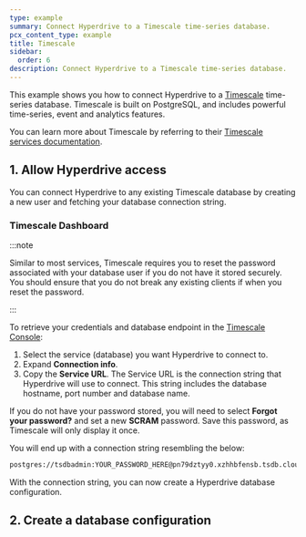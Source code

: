 ```yaml
---
type: example
summary: Connect Hyperdrive to a Timescale time-series database.
pcx_content_type: example
title: Timescale
sidebar:
  order: 6
description: Connect Hyperdrive to a Timescale time-series database.
---
```



This example shows you how to connect Hyperdrive to a [Timescale](https://www.timescale.com/) time-series database. Timescale is built on PostgreSQL, and includes powerful time-series, event and analytics features.

You can learn more about Timescale by referring to their [Timescale services documentation](https://docs.timescale.com/getting-started/latest/services/).

## 1. Allow Hyperdrive access

You can connect Hyperdrive to any existing Timescale database by creating a new user and fetching your database connection string.

### Timescale Dashboard

:::note

Similar to most services, Timescale requires you to reset the password associated with your database user if you do not have it stored securely. You should ensure that you do not break any existing clients if when you reset the password.

:::

To retrieve your credentials and database endpoint in the [Timescale Console](https://console.cloud.timescale.com/):

1. Select the service (database) you want Hyperdrive to connect to.
2. Expand **Connection info**.
3. Copy the **Service URL**. The Service URL is the connection string that Hyperdrive will use to connect. This string includes the database hostname, port number and database name.

If you do not have your password stored, you will need to select **Forgot your password?** and set a new **SCRAM** password. Save this password, as Timescale will only display it once.

You will end up with a connection string resembling the below:

```txt
postgres://tsdbadmin:YOUR_PASSWORD_HERE@pn79dztyy0.xzhhbfensb.tsdb.cloud.timescale.com:31358/tsdb
```

With the connection string, you can now create a Hyperdrive database configuration.

## 2. Create a database configuration

<Render file="create-hyperdrive-config" />
